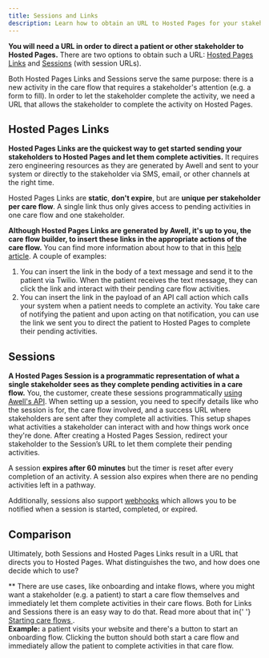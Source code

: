 ```yaml
---
title: Sessions and Links
description: Learn how to obtain an URL to Hosted Pages for your stakeholders
---
```


**You will need a URL in order to direct a patient or other stakeholder to Hosted Pages.** There are two options to obtain such a URL: [Hosted Pages Links](/awell-orchestration/docs/activities/awell-hosted-pages/sessions-and-links#hosted-pages-links) and [Sessions](/awell-orchestration/docs/activities/awell-hosted-pages/sessions-and-links#sessions) (with session URLs).

Both Hosted Pages Links and Sessions serve the same purpose: there is a new activity in the care flow that requires a stakeholder's attention (e.g. a form to fill). In order to let the stakeholder complete the activity, we need a URL that allows the stakeholder to complete the activity on Hosted Pages.

## Hosted Pages Links

**Hosted Pages Links are the quickest way to get started sending your stakeholders to Hosted Pages and let them complete activities.** It requires zero engineering resources as they are generated by Awell and sent to your system or directly to the stakeholder via SMS, email, or other channels at the right time.

Hosted Pages Links are **static**, **don't expire**, but are **unique per stakeholder per care flow**. A single link thus only gives access to pending activities in one care flow and one stakeholder.

**Although Hosted Pages Links are generated by Awell, it's up to you, the care flow builder, to insert these links in the appropriate actions of the care flow.** You can find more information about how to that in this [help article](https://help.awellhealth.com/en/articles/8205630-care-flow-design-when-using-hosted-pages). A couple of examples:

1. You can insert the link in the body of a text message and send it to the patient via Twilio. When the patient receives the text message, they can click the link and interact with their pending care flow activities.
2. You can insert the link in the payload of an API call action which calls your system when a patient needs to complete an activity. You take care of notifying the patient and upon acting on that notification, you can use the link we sent you to direct the patient to Hosted Pages to complete their pending activities.

## Sessions

**A Hosted Pages Session is a programmatic representation of what a single stakeholder sees as they complete pending activities in a care flow.** You, the customer, create these sessions programmatically [using Awell's API](/awell-orchestration/api-reference/mutations/start-hosted-pages-session). When setting up a session, you need to specify details like who the session is for, the care flow involved, and a success URL where stakeholders are sent after they complete all activities. This setup shapes what activities a stakeholder can interact with and how things work once they're done. After creating a Hosted Pages Session, redirect your stakeholder to the Session’s URL to let them complete their pending activities.

A session **expires after 60 minutes** but the timer is reset after every completion of an activity. A session also expires when there are no pending activities left in a pathway.

Additionally, sessions also support [webhooks](/awell-orchestration/docs/data/webhooks-and-events) which allows you to be notified when a session is started, completed, or expired.

## Comparison

Ultimately, both Sessions and Hosted Pages Links result in a URL that directs you to Hosted Pages. What distinguishes the two, and how does one decide which to use?

<SessionsAndLinksComparisonTable />

<div className="tex-sm pt-4">
  <div>
    ** There are use cases, like onboarding and intake flows, where you might
    want a stakeholder (e.g. a patient) to start a care flow themselves and
    immediately let them complete activities in their care flows. Both for Links
    and Sessions there is an easy way to do that. Read more about that in{' '}
    <a href="Starting care flow" href="#">
      Starting care flows
    </a>
    .
  </div>
  <div className="mt-4">
    <strong>Example:</strong> a patient visits your website and there's a button
    to start an onboarding flow. Clicking the button should both start a care
    flow and immediately allow the patient to complete activities in that care
    flow.
  </div>
</div>
